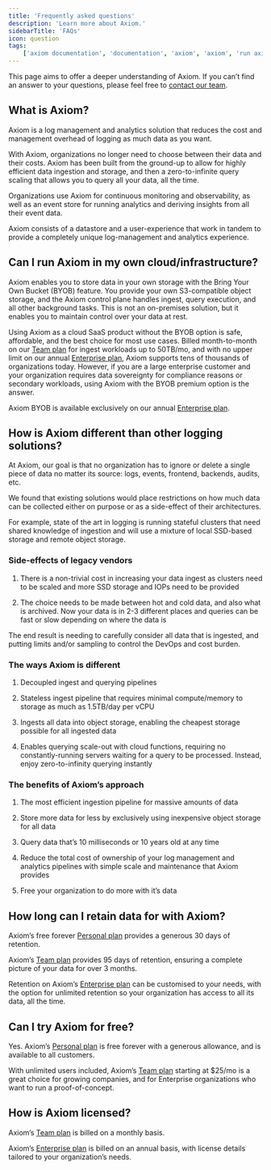 ```yaml
---
title: 'Frequently asked questions'
description: 'Learn more about Axiom.'
sidebarTitle: 'FAQs'
icon: question
tags:
    ['axiom documentation', 'documentation', 'axiom', 'axiom', 'run axiom', 'retain data', 'faq', 'frwquently asked questions']
---
```


This page aims to offer a deeper understanding of Axiom. If you can’t find an answer to your questions, please feel free to  [contact our team](https://axiom.co/contact).

## What is Axiom?

Axiom is a log management and analytics solution that reduces the cost and management overhead of logging as much data as you want.

With Axiom, organizations no longer need to choose between their data and their costs. Axiom has been built from the ground-up to allow for highly efficient data ingestion and storage, and then a zero-to-infinite query scaling that allows you to query all your data, all the time.

Organizations use Axiom for continuous monitoring and observability, as well as an event store for running analytics and deriving insights from all their event data.

Axiom consists of a datastore and a user-experience that work in tandem to provide a completely unique log-management and analytics experience.

## Can I run Axiom in my own cloud/infrastructure?

Axiom enables you to store data in your own storage with the Bring Your Own Bucket (BYOB) feature. You provide your own S3-compatible object storage, and the Axiom control plane handles ingest, query execution, and all other background tasks. This is not an on-premises solution, but it enables you to maintain control over your data at rest.

Using Axiom as a cloud SaaS product without the BYOB option is safe, affordable, and the best choice for most use cases. Billed month-to-month on our [Team plan](https://axiom.co/pricing) for ingest workloads up to 50TB/mo, and with no upper limit on our annual [Enterprise plan](https://axiom.co/pricing), Axiom supports tens of thousands of organizations today. However, if you are a large enterprise customer and your organization requires data sovereignty for compliance reasons or secondary workloads, using Axiom with the BYOB premium option is the answer.

Axiom BYOB is available exclusively on our annual [Enterprise plan](https://axiom.co/pricing).

## How is Axiom different than other logging solutions?

At Axiom, our goal is that no organization has to ignore or delete a single piece of data no matter its source: logs, events, frontend, backends, audits, etc.

We found that existing solutions would place restrictions on how much data can be collected either on purpose or as a side-effect of their architectures.

For example, state of the art in logging is running stateful clusters that need shared knowledge of ingestion and will use a mixture of local SSD-based storage and remote object storage.

### Side-effects of legacy vendors

1. There is a non-trivial cost in increasing your data ingest as clusters need to be scaled and more SSD storage and IOPs need to be provided

2. The choice needs to be made between hot and cold data, and also what is archived. Now your data is in 2-3 different places and queries can be fast or slow depending on where the data is

The end result is needing to carefully consider all data that is ingested, and putting limits and/or sampling to control the DevOps and cost burden.

### The ways Axiom is different

1. Decoupled ingest and querying pipelines

2. Stateless ingest pipeline that requires minimal compute/memory to storage as much as 1.5TB/day per vCPU

3. Ingests all data into object storage, enabling the cheapest storage possible for all ingested data

4. Enables querying scale-out with cloud functions, requiring no constantly-running servers waiting for a query to be processed. Instead, enjoy zero-to-infinity querying instantly

### The benefits of Axiom’s approach

1. The most efficient ingestion pipeline for massive amounts of data

2. Store more data for less by exclusively using inexpensive object storage for all data

3. Query data that’s 10 milliseconds or 10 years old at any time

4. Reduce the total cost of ownership of your log management and analytics pipelines with simple scale and maintenance that Axiom provides

5. Free your organization to do more with it’s data

## How long can I retain data for with Axiom?

Axiom’s free forever [Personal plan](https://axiom.co/pricing) provides a generous 30 days of retention.

Axiom’s [Team plan](https://axiom.co/pricing) provides 95 days of retention, ensuring a complete picture of your data for over 3 months.

Retention on Axiom’s [Enterprise plan](https://axiom.co/pricing) can be customised to your needs, with the option for unlimited retention so your organization has access to all its data, all the time.

## Can I try Axiom for free?

Yes. Axiom’s [Personal plan](https://axiom.co/pricing) is free forever with a generous allowance, and is available to all customers.

With unlimited users included, Axiom’s [Team plan](https://axiom.co/pricing) starting at $25/mo is a great choice for growing companies, and for Enterprise organizations who want to run a proof-of-concept.

## How is Axiom licensed?

Axiom’s [Team plan](https://axiom.co/pricing) is billed on a monthly basis.

Axiom’s [Enterprise plan](https://axiom.co/pricing) is billed on an annual basis, with license details tailored to your organization’s needs.